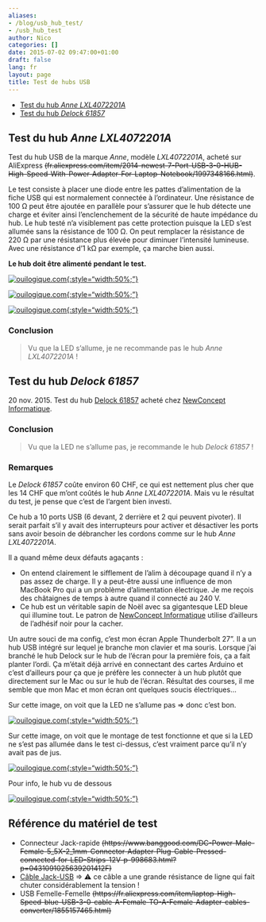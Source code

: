 ```yaml
---
aliases:
- /blog/usb_hub_test/
- /usb_hub_test
author: Nico
categories: []
date: 2015-07-02 09:47:00+01:00
draft: false
lang: fr
layout: page
title: Test de hubs USB
---
```


-   [Test du hub _Anne LXL4072201A_](#test-du-hub-anne-lxl4072201a)
-   [Test du hub _Delock 61857_](#test-du-hub-delock-61857)

## Test du hub _Anne LXL4072201A_

Test du hub USB de la marque _Anne_, modèle _LXL4072201A_, acheté sur AliExpress ~~(fr.aliexpress.com/item/2014-newest-7-Port-USB-3-0-HUB-High-Speed-With-Power-Adapter-For-Laptop-Notebook/1997348166.html)~~.

Le test consiste à placer une diode entre les pattes d’alimentation de la fiche USB qui est normalement connectée à l’ordinateur. Une résistance de 100 Ω peut être ajoutée en parallèle pour s’assurer que le hub détecte une charge et éviter ainsi l’enclenchement de la sécurité de haute impédance du hub. Le hub testé n’a visiblement pas cette protection puisque la LED s’est allumée sans la résistance de 100 Ω. On peut remplacer la résistance de 220 Ω par une résistance plus élevée pour diminuer l’intensité lumineuse. Avec une résistance d’1 kΩ par exemple, ça marche bien aussi.

**Le hub doit être alimenté pendant le test.**

[![ouilogique.com][img_1]{:style="width:50%;"}][img_1]

[img_1]: ./images/test_usb_hub_003.svg

[![ouilogique.com][img_2]{:style="width:50%;"}][img_2]

[img_2]: ./images/test_usb_hub_001.jpg

[![ouilogique.com][img_3]{:style="width:50%;"}][img_3]

[img_3]: ./images/test_usb_hub_004.jpg

### Conclusion

> Vu que la LED s’allume, je ne recommande pas le hub *Anne LXL4072201A* !

## Test du hub _Delock 61857_

20 nov. 2015. Test du hub [Delock 61857](https://www.delock.de/produkte/S_61857/merkmale.html) acheté chez [NewConcept Informatique](https://store.ncinformatique.ch/).

### Conclusion

> Vu que la LED ne s’allume pas, je recommande le hub _Delock 61857_ !

### Remarques

Le _Delock 61857_ coûte environ 60 CHF, ce qui est nettement plus cher que les 14 CHF que m’ont coûtés le hub _Anne LXL4072201A_. Mais vu le résultat du test, je pense que c’est de l’argent bien investi.

Ce hub a 10 ports USB (6 devant, 2 derrière et 2 qui peuvent pivoter). Il serait parfait s’il y avait des interrupteurs pour activer et désactiver les ports sans avoir besoin de débrancher les cordons comme sur le hub _Anne LXL4072201A_.

Il a quand même deux défauts agaçants :

-   On entend clairement le sifflement de l’alim à découpage quand il n’y a pas assez de charge. Il y a peut-être aussi une influence de mon MacBook Pro qui a un problème d’alimentation électrique. Je me reçois des châtaignes de temps à autre quand il connecté au 240 V.
-   Ce hub est un véritable sapin de Noël avec sa gigantesque LED bleue qui illumine tout. Le patron de [NewConcept Informatique](https://store.ncinformatique.ch/) utilise d’ailleurs de l’adhésif noir pour la cacher.

Un autre souci de ma config, c’est mon écran Apple Thunderbolt 27". Il a un hub USB intégré sur lequel je branche mon clavier et ma souris. Lorsque j’ai branché le hub Delock sur le hub de l’écran pour la première fois, ça a fait planter l’ordi. Ça m’était déjà arrivé en connectant des cartes Arduino et c’est d’ailleurs pour ça que je préfère les connecter à un hub plutôt que directement sur le Mac ou sur le hub de l’écran. Résultat des courses, il me semble que mon Mac et mon écran ont quelques soucis électriques...


Sur cette image, on voit que la LED ne s’allume pas ⇒ donc c’est bon.

[![ouilogique.com][img_4]{:style="width:50%;"}][img_4]

[img_4]: ./images/test_usb_hub_005_lowres.jpg


Sur cette image, on voit que le montage de test fonctionne et que si la LED ne s’est pas allumée dans le test ci-dessus, c’est vraiment parce qu’il n’y avait pas de jus.

[![ouilogique.com][img_5]{:style="width:50%;"}][img_5]

[img_5]: ./images/test_usb_hub_006_lowres.jpg


Pour info, le hub vu de dessous

[![ouilogique.com][img_6]{:style="width:50%;"}][img_6]

[img_6]: ./images/test_usb_hub_007.jpg

## Référence du matériel de test

-   Connecteur Jack-rapide ~~(https://www.banggood.com/DC-Power-Male-Female-5_5X-2_1mm-Connector-Adapter-Plug-Cable-Pressed-connected-for-LED-Strips-12V-p-998683.html?p=0431091025639201412F)~~
-   [Câble Jack-USB](https://www.banggood.com/USB-Port-to-5_5mm-2_1mm-5V-DC-Barrel-Jack-Power-Cable-Connector-p-997025.html?p=0431091025639201412F) ⇒ ⚠ ce câble a une grande résistance de ligne qui fait chuter considérablement la tension !
-   USB Femelle-Femelle ~~(https://fr.aliexpress.com/item/laptop-High-Speed-blue-USB-3-0-cable-A-Female-TO-A-Female-Adapter-cables-converter/1855157465.html)~~

<script src="/js/prev_next_links.js"></script>
<script src="/js/prev_next_buttons.js"></script>

    